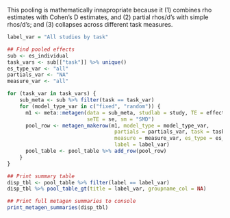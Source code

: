 This pooling is mathematically innapropriate because it (1) combines rho estimates with Cohen's D estimates, and (2) partial rhos/d's with simple rhos/d's; and (3) collapses across different task measures.

```r
label_var = "All studies by task"
```

```r
## Find pooled effects
sub <- es_individual
task_vars <- sub[["task"]] %>% unique()
es_type_var <- "all"
partials_var <- "NA"
measure_var <- "all"

for (task_var in task_vars) {
    sub_meta <- sub %>% filter(task == task_var)
    for (model_type_var in c("fixed", "random")) {
      m1 <- meta::metagen(data = sub_meta, studlab = study, TE = effect,
                          seTE = se, sm = "SMD")
      pool_row <- metagen_makerow(m1, model_type = model_type_var,
                                   partials = partials_var, task = task_var,
                                   measure = measure_var, es_type = es_type_var,
                                   label = label_var)
      pool_table <- pool_table %>% add_row(pool_row)
    }
}
```
```r
## Print summary table
disp_tbl <- pool_table %>% filter(label == label_var)
disp_tbl %>% pool_table_gt(title = label_var, groupname_col = NA)
```
```r
## Print full metagen summaries to console
print_metagen_summaries(disp_tbl)
```

